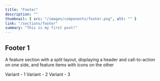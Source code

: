 ```yaml
---
title: "Footer"
description: ""
thumbnail: { src: "/images/components/footer.png", alt: "" }
link: "/sections/footer"
summary: "This is my first post!"
---
```


## Footer 1

A feature section with a split layout, displaying a header and call-to-action on one side, and feature items with icons on the other

<Tabs defaultValue="t-1">

<TabsList>
    <TabsTrigger value="t-1">Variant - 1</TabsTrigger>
    <TabsTrigger value="t-2">Variant - 2</TabsTrigger>
    <TabsTrigger value="t-3">Variant - 3</TabsTrigger>
</TabsList>
<TabsContent value="t-1">
    <SectionPreview name="footer-1" />
</TabsContent>
<TabsContent value="t-2">
    <SectionPreview name="footer-2" />
</TabsContent>
<TabsContent value="t-3">
    <SectionPreview name="footer-3" />
</TabsContent>
</Tabs>